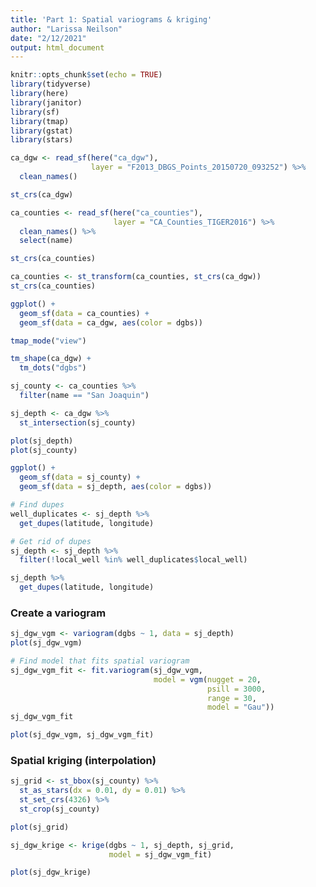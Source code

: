 ```yaml
---
title: 'Part 1: Spatial variograms & kriging'
author: "Larissa Neilson"
date: "2/12/2021"
output: html_document
---
```


```r
knitr::opts_chunk$set(echo = TRUE)
library(tidyverse)
library(here)
library(janitor)
library(sf)
library(tmap)
library(gstat)
library(stars)
```

```r
ca_dgw <- read_sf(here("ca_dgw"),
                  layer = "F2013_DBGS_Points_20150720_093252") %>% 
  clean_names()

st_crs(ca_dgw)

ca_counties <- read_sf(here("ca_counties"),
                       layer = "CA_Counties_TIGER2016") %>% 
  clean_names() %>% 
  select(name)

st_crs(ca_counties)

ca_counties <- st_transform(ca_counties, st_crs(ca_dgw))
st_crs(ca_counties)
```

```r
ggplot() +
  geom_sf(data = ca_counties) +
  geom_sf(data = ca_dgw, aes(color = dgbs))
```

```r
tmap_mode("view")

tm_shape(ca_dgw) +
  tm_dots("dgbs")
```

```r
sj_county <- ca_counties %>% 
  filter(name == "San Joaquin")

sj_depth <- ca_dgw %>% 
  st_intersection(sj_county)

plot(sj_depth)
plot(sj_county)

ggplot() +
  geom_sf(data = sj_county) +
  geom_sf(data = sj_depth, aes(color = dgbs))
```

```r
# Find dupes
well_duplicates <- sj_depth %>%
  get_dupes(latitude, longitude)

# Get rid of dupes
sj_depth <- sj_depth %>% 
  filter(!local_well %in% well_duplicates$local_well)

sj_depth %>% 
  get_dupes(latitude, longitude)
```

### Create a variogram

```r
sj_dgw_vgm <- variogram(dgbs ~ 1, data = sj_depth)
plot(sj_dgw_vgm)

# Find model that fits spatial variogram
sj_dgw_vgm_fit <- fit.variogram(sj_dgw_vgm,
                                model = vgm(nugget = 20,
                                            psill = 3000,
                                            range = 30,
                                            model = "Gau"))
sj_dgw_vgm_fit

plot(sj_dgw_vgm, sj_dgw_vgm_fit)
```

### Spatial kriging (interpolation)

```r
sj_grid <- st_bbox(sj_county) %>% 
  st_as_stars(dx = 0.01, dy = 0.01) %>% 
  st_set_crs(4326) %>% 
  st_crop(sj_county)

plot(sj_grid)
```

```r
sj_dgw_krige <- krige(dgbs ~ 1, sj_depth, sj_grid,
                      model = sj_dgw_vgm_fit)

plot(sj_dgw_krige)
```

